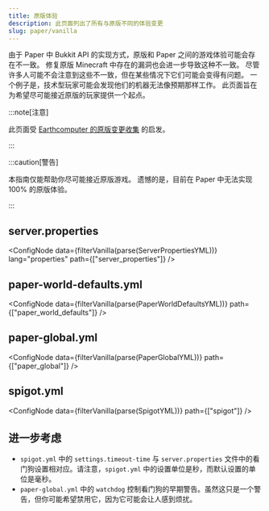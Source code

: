 ```yaml
---
title: 原版体验
description: 此页面列出了所有与原版不同的体验变更
slug: paper/vanilla
---
```




由于 Paper 中 Bukkit API 的实现方式，原版和 Paper 之间的游戏体验可能会存在不一致。
修复原版 Minecraft 中存在的漏洞也会进一步导致这种不一致。
尽管许多人可能不会注意到这些不一致，但在某些情况下它们可能会变得有问题。
一个例子是，技术型玩家可能会发现他们的机器无法像预期那样工作。
此页面旨在为希望尽可能接近原版的玩家提供一个起点。

:::note[注意]

此页面受 [Earthcomputer 的原版变更收集](https://gist.github.com/Earthcomputer/2296da33b8cc91dba81b48103c0e1fe3) 的启发。

:::

:::caution[警告]

本指南仅能帮助你尽可能接近原版游戏。
遗憾的是，目前在 Paper 中无法实现 100% 的原版体验。

:::
## server.properties
<ConfigNode data={filterVanilla(parse(ServerPropertiesYML))} lang="properties" path={["server_properties"]} />

## paper-world-defaults.yml
<ConfigNode data={filterVanilla(parse(PaperWorldDefaultsYML))} path={["paper_world_defaults"]} />

## paper-global.yml
<ConfigNode data={filterVanilla(parse(PaperGlobalYML))} path={["paper_global"]} />

## spigot.yml
<ConfigNode data={filterVanilla(parse(SpigotYML))} path={["spigot"]} />

## 进一步考虑

* `spigot.yml` 中的 `settings.timeout-time` 与 `server.properties` 文件中的看门狗设置相对应。请注意，`spigot.yml` 中的设置单位是秒，而默认设置的单位是毫秒。
* `paper-global.yml` 中的 `watchdog` 控制看门狗的早期警告。虽然这只是一个警告，但你可能希望禁用它，因为它可能会让人感到烦扰。
